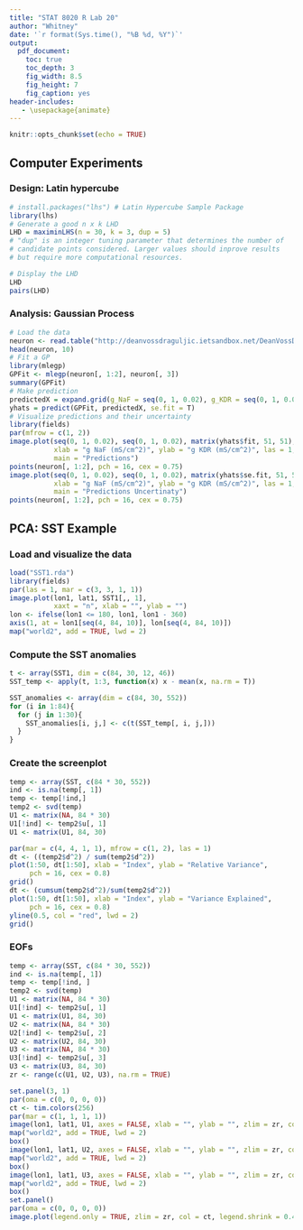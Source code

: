 ```yaml
---
title: "STAT 8020 R Lab 20"
author: "Whitney"
date: '`r format(Sys.time(), "%B %d, %Y")`'
output:
  pdf_document:
    toc: true
    toc_depth: 3
    fig_width: 8.5
    fig_height: 7
    fig_caption: yes
header-includes:
   - \usepackage{animate}
---
```


```r
knitr::opts_chunk$set(echo = TRUE)
```

## Computer Experiments

### Design: Latin hypercube

```r
# install.packages("lhs") # Latin Hypercube Sample Package
library(lhs)
# Generate a good n x k LHD
LHD = maximinLHS(n = 30, k = 3, dup = 5)
# "dup" is an integer tuning parameter that determines the number of 
# candidate points considered. Larger values should inprove results 
# but require more computational resources.

# Display the LHD
LHD
pairs(LHD)
```

### Analysis: Gaussian Process

```r
# Load the data
neuron <- read.table("http://deanvossdraguljic.ietsandbox.net/DeanVossDraguljic/R-data/neuron.txt", header = T)
head(neuron, 10)
# Fit a GP
library(mlegp)
GPFit <- mlegp(neuron[, 1:2], neuron[, 3])
summary(GPFit)
# Make prediction
predictedX = expand.grid(g_NaF = seq(0, 1, 0.02), g_KDR = seq(0, 1, 0.02))
yhats = predict(GPFit, predictedX, se.fit = T)
# Visualize predictions and their uncertainty 
library(fields)
par(mfrow = c(1, 2))
image.plot(seq(0, 1, 0.02), seq(0, 1, 0.02), matrix(yhats$fit, 51, 51),
           xlab = "g NaF (mS/cm^2)", ylab = "g KDR (mS/cm^2)", las = 1,
           main = "Predictions")
points(neuron[, 1:2], pch = 16, cex = 0.75)
image.plot(seq(0, 1, 0.02), seq(0, 1, 0.02), matrix(yhats$se.fit, 51, 51),
           xlab = "g NaF (mS/cm^2)", ylab = "g KDR (mS/cm^2)", las = 1,
           main = "Predictions Uncertinaty")
points(neuron[, 1:2], pch = 16, cex = 0.75)
```

## PCA: SST Example

### Load and visualize the data

```r
load("SST1.rda")
library(fields)
par(las = 1, mar = c(3, 3, 1, 1))
image.plot(lon1, lat1, SST1[,, 1],
           xaxt = "n", xlab = "", ylab = "")
lon <- ifelse(lon1 <= 180, lon1, lon1 - 360)
axis(1, at = lon1[seq(4, 84, 10)], lon[seq(4, 84, 10)])
map("world2", add = TRUE, lwd = 2)
```

### Compute the SST anomalies

```r
t <- array(SST1, dim = c(84, 30, 12, 46))
SST_temp <- apply(t, 1:3, function(x) x - mean(x, na.rm = T))

SST_anomalies <- array(dim = c(84, 30, 552))
for (i in 1:84){
  for (j in 1:30){
    SST_anomalies[i, j,] <- c(t(SST_temp[, i, j,]))
  }
}
```

### Create the screenplot

```r
temp <- array(SST, c(84 * 30, 552))
ind <- is.na(temp[, 1])
temp <- temp[!ind,]
temp2 <- svd(temp)
U1 <- matrix(NA, 84 * 30)
U1[!ind] <- temp2$u[, 1]
U1 <- matrix(U1, 84, 30)

par(mar = c(4, 4, 1, 1), mfrow = c(1, 2), las = 1)
dt <- ((temp2$d^2) / sum(temp2$d^2))
plot(1:50, dt[1:50], xlab = "Index", ylab = "Relative Variance",
     pch = 16, cex = 0.8)
grid()
dt <- (cumsum(temp2$d^2)/sum(temp2$d^2))
plot(1:50, dt[1:50], xlab = "Index", ylab = "Variance Explained",
     pch = 16, cex = 0.8)
yline(0.5, col = "red", lwd = 2)
grid()
```

### EOFs

```r
temp <- array(SST, c(84 * 30, 552))
ind <- is.na(temp[, 1])
temp <- temp[!ind, ]
temp2 <- svd(temp)
U1 <- matrix(NA, 84 * 30)
U1[!ind] <- temp2$u[, 1]
U1 <- matrix(U1, 84, 30)
U2 <- matrix(NA, 84 * 30)
U2[!ind] <- temp2$u[, 2]
U2 <- matrix(U2, 84, 30)
U3 <- matrix(NA, 84 * 30)
U3[!ind] <- temp2$u[, 3]
U3 <- matrix(U3, 84, 30)
zr <- range(c(U1, U2, U3), na.rm = TRUE)

set.panel(3, 1)
par(oma = c(0, 0, 0, 0))
ct <- tim.colors(256)
par(mar = c(1, 1, 1, 1))
image(lon1, lat1, U1, axes = FALSE, xlab = "", ylab = "", zlim = zr, col = ct)
map("world2", add = TRUE, lwd = 2)
box()
image(lon1, lat1, U2, axes = FALSE, xlab = "", ylab = "", zlim = zr, col = ct)
map("world2", add = TRUE, lwd = 2)
box()
image(lon1, lat1, U3, axes = FALSE, xlab = "", ylab = "", zlim = zr, col = ct)
map("world2", add = TRUE, lwd = 2)
box()
set.panel()
par(oma = c(0, 0, 0, 0))
image.plot(legend.only = TRUE, zlim = zr, col = ct, legend.shrink = 0.4)
```

